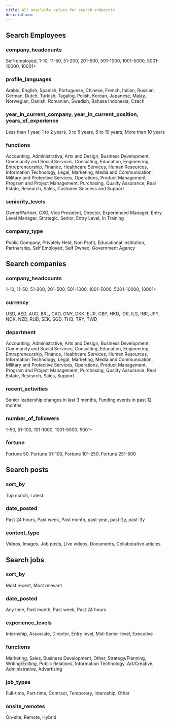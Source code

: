 ```yaml
---
title: All available values for search endpoints
description: 
---
```


## Search Employees

### company_headcounts

Self-employed, 1-10, 11-50, 51-200, 201-500, 501-1000, 1001-5000, 5001-10000, 10001+

### profile_languages

Arabic, English, Spanish, Portuguese, Chinese, French, Italian, Russian,
                         German, Dutch, Turkish, Tagalog, Polish, Korean, Japanese, Malay, Norwegian, Danish, Romanian,
                         Swedish, Bahasa Indonesia, Czech

### year_in_current_company, year_in_current_position, years_of_experience

Less than 1 year, 1 to 2 years, 3 to 5 years, 6 to 10 years, More than 10 years

### functions

Accounting, Administrative, Arts and Design, Business Development, Community and Social Services, Consulting, Education, Engineering,
            Entrepreneurship, Finance, Healthcare Services, Human Resources, Information Technology, Legal, Marketing, Media and Communication,
            Military and Protective Services, Operations, Product Management, Program and Project Management, Purchasing, Quality Assurance, Real Estate,
            Research, Sales, Customer Success and Support

### seniority_levels

Owner/Partner, CXO, Vice President, Director, Experienced Manager, Entry Level Manager, Strategic, Senior, Entry Level, In Training

### company_type

Public Company, Privately Held, Non Profit, Educational Institution, Partnership, Self Employed, Self Owned, Government Agency

## Search companies

### company_headcounts

1-10, 11-50, 51-200, 201-500, 501-1000, 1001-5000, 5001-10000, 10001+

### currency

USD, AED, AUD, BRL, CAD, CNY, DKK, EUR, GBP, HKD, IDR, ILS, INR, JPY, NOK, NZD, RUB, SEK, SGD, THB, TRY, TWD

### department

Accounting, Administrative, Arts and Design, Business Development, Community and Social Services, Consulting, Education, Engineering,
            Entrepreneurship, Finance, Healthcare Services, Human Resources, Information Technology, Legal, Marketing, Media and Communication,
            Military and Protective Services, Operations, Product Management, Program and Project Management, Purchasing, Quality Assurance, Real Estate,
            Research, Sales, Support

### recent_activities

Senior leadership changes in last 3 months, Funding events in past 12 months

### number_of_followers

1-50, 51-100, 101-1000, 1001-5000, 5001+

### fortune

Fortune 50, Fortune 51-100, Fortune 101-250, Fortune 251-500

## Search posts

### sort_by

Top match, Latest

### date_posted

Past 24 hours, Past week, Past month, past-year, past-2y, past-3y

### content_type

Videos, Images, Job posts, Live videos, Documents, Collaborative articles

## Search jobs

### sort_by

Most recent, Most relevant

### date_posted

Any time, Past month, Past week, Past 24 hours

### experience_levels

Internship, Associate, Director, Entry level, Mid-Senior level, Executive

### functions

Marketing, Sales, Business Development, Other, Strategy/Planning, Writing/Editing, Public Relations, Information Technology, Art/Creative, Administrative, Advertising

### job_types

Full-time, Part-time, Contract, Temporary, Internship, Other

### onsite_remotes

On-site, Remote, Hybrid
